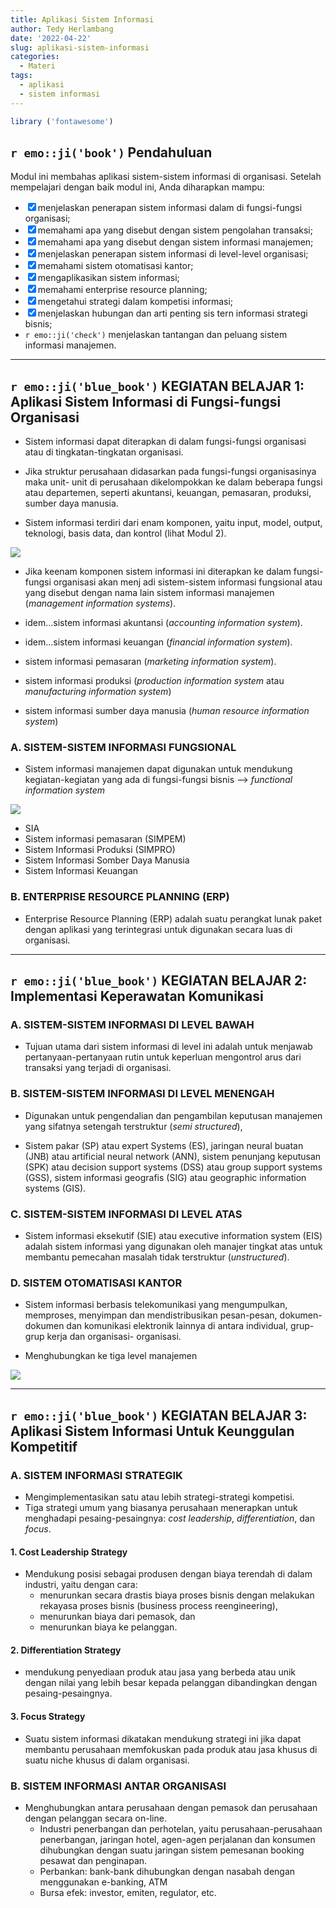 ```yaml
---
title: Aplikasi Sistem Informasi
author: Tedy Herlambang
date: '2022-04-22'
slug: aplikasi-sistem-informasi
categories:
  - Materi
tags:
  - aplikasi
  - sistem informasi
---
```


```r
library ('fontawesome')
```

## `r emo::ji('book')` Pendahuluan

Modul ini membahas aplikasi sistem-sistem informasi di organisasi. Setelah mempelajari dengan baik modul ini, Anda diharapkan mampu:

- [x] menjelaskan penerapan sistem informasi dalam di fungsi-fungsi organisasi;
- [x] memahami apa yang disebut dengan sistem pengolahan transaksi;
- [x] memahami apa yang disebut dengan sistem informasi manajemen;
- [x] menjelaskan penerapan sistem informasi di level-level organisasi;
- [x] memahami sistem otomatisasi kantor;
- [x] mengaplikasikan sistem informasi;
- [x] memahami enterprise resource planning;
- [x] mengetahui strategi dalam kompetisi informasi;
- [x] menjelaskan hubungan dan arti penting sis tern informasi strategi bisnis;
- `r emo::ji('check')` menjelaskan tantangan dan peluang sistem informasi manajemen.

---

## `r emo::ji('blue_book')` KEGIATAN BELAJAR 1: Aplikasi Sistem Informasi di Fungsi-fungsi Organisasi

- Sistem informasi dapat diterapkan di dalam fungsi-fungsi organisasi atau
di tingkatan-tingkatan organisasi. 
- Jika struktur perusahaan didasarkan pada fungsi-fungsi organisasinya maka unit-
unit di perusahaan dikelompokkan ke dalam beberapa fungsi atau departemen, seperti akuntansi, keuangan, pemasaran, produksi, sumber daya manusia.

- Sistem informasi terdiri dari enam komponen, yaitu input, model, output,
teknologi, basis data, dan kontrol (lihat Modul 2).

![](26-komponen-si.png)

- Jika keenam komponen sistem informasi ini diterapkan ke dalam fungsi-fungsi organisasi akan menj adi sistem-sistem informasi fungsional atau yang disebut dengan nama lain sistem informasi manajemen (*management information systems*).

- idem...sistem informasi akuntansi (*accounting information system*).
- idem...sistem informasi keuangan (*financial information system*).
- sistem informasi pemasaran (*marketing information system*).
- sistem informasi produksi (*production information system* atau *manufacturing information system*) 
- sistem informasi sumber daya manusia (*human resource information system*)

### A. SISTEM-SISTEM INFORMASI FUNGSIONAL

- Sistem informasi manajemen dapat digunakan untuk mendukung 
kegiatan-kegiatan yang ada di fungsi-fungsi bisnis --> *functional information system*

![](sif.png)

- SIA
- Sistem informasi pemasaran (SIMPEM) 
- Sistem Informasi Produksi (SIMPRO) 
- Sistem Informasi Somber Daya Manusia 
- Sistem Informasi Keuangan

### B. ENTERPRISE RESOURCE PLANNING (ERP)

- Enterprise Resource Planning (ERP) adalah suatu perangkat lunak paket 
dengan aplikasi yang terintegrasi untuk digunakan secara luas di organisasi.

---

## `r emo::ji('blue_book')` KEGIATAN BELAJAR 2: Implementasi Keperawatan Komunikasi
### A. SISTEM-SISTEM INFORMASI DI LEVEL BAWAH 

- Tujuan utama dari sistem 
informasi di level ini adalah untuk menjawab pertanyaan-pertanyaan rutin 
untuk keperluan mengontrol arus dari transaksi yang terjadi di organisasi. 


### B. SISTEM-SISTEM INFORMASI DI LEVEL MENENGAH 

- Digunakan untuk 
pengendalian dan pengambilan keputusan manajemen yang sifatnya setengah 
terstruktur (*semi structured*),

- Sistem pakar (SP) atau expert Systems (ES), jaringan neural buatan (JNB) atau 
artificial neural network (ANN), sistem penunjang keputusan (SPK) atau 
decision support systems (DSS) atau group support systems (GSS), sistem 
informasi geografis (SIG) atau geographic information systems (GIS). 

### C. SISTEM-SISTEM INFORMASI DI LEVEL ATAS 

- Sistem informasi eksekutif (SIE) atau executive information system (EIS) 
adalah sistem informasi yang digunakan oleh manajer tingkat atas untuk 
membantu pemecahan masalah tidak terstruktur (*unstructured*).

### D. SISTEM OTOMATISASI KANTOR 

- Sistem informasi berbasis 
telekomunikasi yang mengumpulkan, memproses, menyimpan dan 
mendistribusikan pesan-pesan, dokumen-dokumen dan komunikasi 
elektronik lainnya di antara individual, grup-grup kerja dan organisasi-
organisasi.

- Menghubungkan ke tiga level manajemen

![](45-area-sok.png)


---


## `r emo::ji('blue_book')` KEGIATAN BELAJAR 3: Aplikasi Sistem Informasi Untuk Keunggulan Kompetitif


### A. SISTEM INFORMASI STRATEGIK 

- Mengimplementasikan satu atau lebih strategi-strategi 
kompetisi. 
- Tiga strategi umum yang biasanya perusahaan menerapkan untuk 
menghadapi pesaing-pesaingnya: *cost leadership*, *differentiation*, dan *focus*.

#### 1. Cost Leadership Strategy 

-  Mendukung posisi sebagai produsen dengan biaya terendah di dalam industri, 
yaitu dengan cara: 
   + menurunkan secara drastis biaya proses bisnis dengan melakukan 
rekayasa proses bisnis (business process reengineering), 
   + menurunkan biaya dari pemasok, dan 
   + menurunkan biaya ke pelanggan. 

#### 2. Differentiation Strategy 

- mendukung penyediaan produk atau jasa yang berbeda atau unik dengan nilai yang 
lebih besar kepada pelanggan dibandingkan dengan pesaing-pesaingnya.

#### 3. Focus Strategy 

- Suatu sistem informasi dikatakan mendukung strategi ini jika dapat 
membantu perusahaan memfokuskan pada produk atau jasa khusus di suatu 
niche khusus di dalam organisasi.

### B. SISTEM INFORMASI ANTAR ORGANISASI 

- Menghubungkan antara perusahaan 
dengan pemasok dan perusahaan dengan pelanggan secara on-line.
  + Industri penerbangan dan perhotelan, yaitu perusahaan-perusahaan 
penerbangan, jaringan hotel, agen-agen perjalanan dan konsumen dihubungkan dengan suatu 
jaringan sistem pemesanan booking pesawat dan penginapan.
  + Perbankan: bank-bank dihubungkan dengan nasabah dengan menggunakan e-banking, ATM
  + Bursa efek: investor, emiten, regulator, etc.
  
<br />

<!-- AddToAny BEGIN -->
<div class="a2a_kit a2a_kit_size_16 a2a_default_style"; data-a2a-url="https://bangtedy.github.io/sim" data-a2a-title="Aplikasi Sistem Informasi">
<a class="a2a_button_whatsapp"></a>
<a class="a2a_button_telegram"></a>
<a class="a2a_button_facebook"></a>
<a class="a2a_button_twitter"></a>
</div>
<script async src="https://static.addtoany.com/menu/page.js"></script>
<!-- AddToAny END -->

